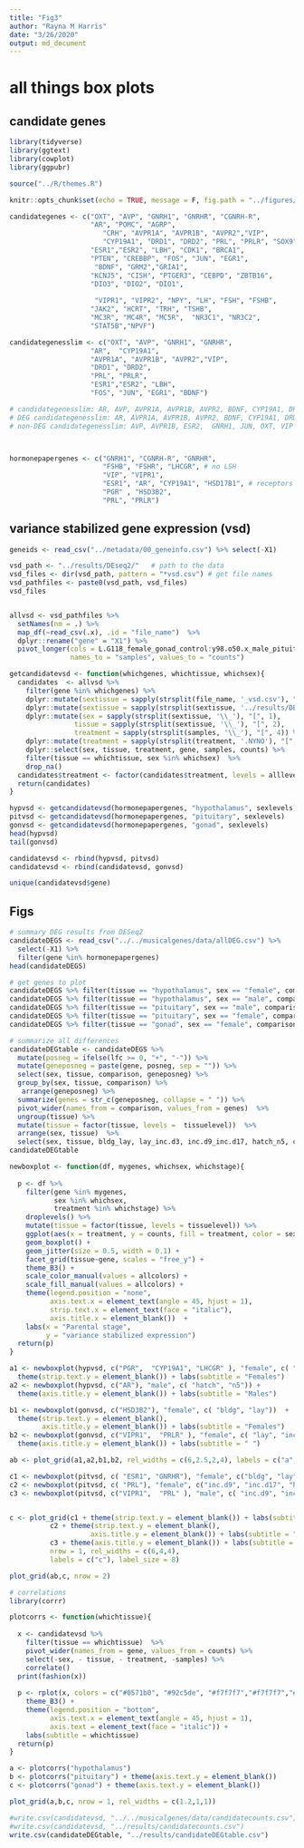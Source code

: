 ```yaml
---
title: "Fig3"
author: "Rayna M Harris"
date: "3/26/2020"
output: md_document
---
```


# all things box plots


## candidate genes

```r
library(tidyverse)
library(ggtext)
library(cowplot)
library(ggpubr)

source("../R/themes.R")

knitr::opts_chunk$set(echo = TRUE, message = F, fig.path = "../figures/")

candidategenes <- c("OXT", "AVP", "GNRH1", "GNRHR", "CGNRH-R",
                    "AR", "POMC", "AGRP", 
                       "CRH", "AVPR1A", "AVPR1B", "AVPR2","VIP",
                       "CYP19A1", "DRD1", "DRD2", "PRL", "PRLR", "SOX9", 
                    "ESR1","ESR2", "LBH", "CDK1", "BRCA1",
                    "PTEN", "CREBBP", "FOS", "JUN", "EGR1",
                     "BDNF", "GRM2","GRIA1",
                    "KCNJ5", "CISH", "PTGER3", "CEBPD", "ZBTB16", 
                    "DIO3", "DIO2", "DIO1",
                    
                     "VIPR1", "VIPR2", "NPY", "LH", "FSH", "FSHB",
                    "JAK2", "HCRT", "TRH", "TSHB",
                    "MC3R", "MC4R", "MC5R",  "NR3C1", "NR3C2",
                    "STAT5B","NPVF") 

candidategenesslim <- c("OXT", "AVP", "GNRH1", "GNRHR", 
                    "AR",  "CYP19A1", 
                    "AVPR1A", "AVPR1B", "AVPR2","VIP",
                    "DRD1", "DRD2", 
                    "PRL", "PRLR",  
                    "ESR1","ESR2", "LBH",  
                    "FOS", "JUN", "EGR1", "BDNF") 

# candidategenesslim: AR, AVP, AVPR1A, AVPR1B, AVPR2, BDNF, CYP19A1, DRD1, EGR1, ESR1, ESR2, FOS, GNRH1, GNRHR, JUN, LBH, OXT, PRL, PRLR, VIP
# DEG candidategenesslim: AR, AVPR1A, AVPR1B, AVPR2, BDNF, CYP19A1, DRD1, ESR1, FOS, GNRHR, LBH, PRL, PRLR, 
# non-DEG candidategenesslim: AVP, AVPR1B, ESR2,  GNRH1, JUN, OXT, VIP



hormonepapergenes <- c("GNRH1", "CGNRH-R", "GNRHR",  
                       "FSHB", "FSHR", "LHCGR", # no LSH
                       "VIP", "VIPR1",
                       "ESR1", "AR", "CYP19A1", "HSD17B1", # receptors synthesis
                       "PGR" , "HSD3B2", 
                       "PRL", "PRLR")
```

## variance stabilized gene expression  (vsd)

```r
geneids <- read_csv("../metadata/00_geneinfo.csv") %>% select(-X1)

vsd_path <- "../results/DEseq2/"   # path to the data
vsd_files <- dir(vsd_path, pattern = "*vsd.csv") # get file names
vsd_pathfiles <- paste0(vsd_path, vsd_files)
vsd_files


allvsd <- vsd_pathfiles %>%
  setNames(nm = .) %>% 
  map_df(~read_csv(.x), .id = "file_name")  %>% 
  dplyr::rename("gene" = "X1") %>% 
  pivot_longer(cols = L.G118_female_gonad_control:y98.o50.x_male_pituitary_inc.d3, 
               names_to = "samples", values_to = "counts") 

getcandidatevsd <- function(whichgenes, whichtissue, whichsex){
  candidates  <- allvsd %>%
    filter(gene %in% whichgenes) %>%
    dplyr::mutate(sextissue = sapply(strsplit(file_name, '_vsd.csv'), "[", 1)) %>%
    dplyr::mutate(sextissue = sapply(strsplit(sextissue, '../results/DEseq2/'), "[", 2)) %>%
    dplyr::mutate(sex = sapply(strsplit(sextissue, '\\_'), "[", 1),
                tissue = sapply(strsplit(sextissue, '\\_'), "[", 2),
                treatment = sapply(strsplit(samples, '\\_'), "[", 4)) %>%
    dplyr::mutate(treatment = sapply(strsplit(treatment, '.NYNO'), "[", 1)) %>%
    dplyr::select(sex, tissue, treatment, gene, samples, counts) %>%
    filter(tissue == whichtissue, sex %in% whichsex)  %>%
    drop_na()
  candidates$treatment <- factor(candidates$treatment, levels = alllevels)
  return(candidates)
}

hypvsd <- getcandidatevsd(hormonepapergenes, "hypothalamus", sexlevels)
pitvsd <- getcandidatevsd(hormonepapergenes, "pituitary", sexlevels)
gonvsd <- getcandidatevsd(hormonepapergenes, "gonad", sexlevels)
head(hypvsd)
tail(gonvsd)

candidatevsd <- rbind(hypvsd, pitvsd)
candidatevsd <- rbind(candidatevsd, gonvsd)

unique(candidatevsd$gene)
```

## Figs 


```r
# summary DEG results from DESeq2
candidateDEGS <- read_csv("../../musicalgenes/data/allDEG.csv") %>%
  select(-X1) %>%
  filter(gene %in% hormonepapergenes)
head(candidateDEGS)

# get genes to plot
candidateDEGS %>% filter(tissue == "hypothalamus", sex == "female", comparison != "control_bldg") 
candidateDEGS %>% filter(tissue == "hypothalamus", sex == "male", comparison != "control_bldg") 
candidateDEGS %>% filter(tissue == "pituitary", sex == "male", comparison != "control_bldg") 
candidateDEGS %>% filter(tissue == "pituitary", sex == "female", comparison != "control_bldg") 
candidateDEGS %>% filter(tissue == "gonad", sex == "female", comparison != "control_bldg") 

# summarize all differences
candidateDEGtable <- candidateDEGS %>%
  mutate(posneg = ifelse(lfc >= 0, "+", "-")) %>%
  mutate(geneposneg = paste(gene, posneg, sep = "")) %>%
  select(sex, tissue, comparison, geneposneg) %>%
  group_by(sex, tissue, comparison) %>%
   arrange(geneposneg) %>%
  summarize(genes = str_c(geneposneg, collapse = " ")) %>% 
  pivot_wider(names_from = comparison, values_from = genes)  %>% 
  ungroup(tissue) %>%
  mutate(tissue = factor(tissue, levels =  tissuelevel))  %>% 
  arrange(sex, tissue)  %>% 
  select(sex, tissue, bldg_lay, lay_inc.d3, inc.d9_inc.d17, hatch_n5, control_bldg)
candidateDEGtable

newboxplot <- function(df, mygenes, whichsex, whichstage){
  
  p <- df %>%
    filter(gene %in% mygenes, 
           sex %in% whichsex,
           treatment %in% whichstage) %>%
    droplevels() %>%
    mutate(tissue = factor(tissue, levels = tissuelevel)) %>%
    ggplot(aes(x = treatment, y = counts, fill = treatment, color = sex)) +
    geom_boxplot() +
    geom_jitter(size = 0.5, width = 0.1) +
    facet_grid(tissue~gene, scales = "free_y") +
    theme_B3() +
    scale_color_manual(values = allcolors) +
    scale_fill_manual(values = allcolors) +
    theme(legend.position = "none",
          axis.text.x = element_text(angle = 45, hjust = 1),
          strip.text.x = element_text(face = "italic"),
          axis.title.x = element_blank())  +
    labs(x = "Parental stage",
         y = "variance stabilized expression")
  return(p)
}

a1 <- newboxplot(hypvsd, c("PGR",  "CYP19A1", "LHCGR" ), "female", c( "hatch", "n5")) + 
  theme(strip.text.y = element_blank()) + labs(subtitle = "Females")
a2 <- newboxplot(hypvsd, c("AR"), "male", c( "hatch", "n5")) + 
  theme(axis.title.y = element_blank()) + labs(subtitle = "Males")

b1 <- newboxplot(gonvsd, c("HSD3B2"), "female", c( "bldg", "lay"))  +
  theme(strip.text.y = element_blank(),
        axis.title.y = element_blank()) + labs(subtitle = "Females")
b2 <- newboxplot(gonvsd, c("VIPR1",  "PRLR" ), "female", c( "lay", "inc.d3"))  + 
  theme(axis.title.y = element_blank()) + labs(subtitle = " ")

ab <- plot_grid(a1,a2,b1,b2, rel_widths = c(6,2.5,2,4), labels = c("a", " ", "b", " "), label_size = 8, nrow = 1)

c1 <- newboxplot(pitvsd, c( "ESR1", "GNRHR"), "female", c("bldg", "lay",  "inc.d3")) 
c2 <- newboxplot(pitvsd, c( "PRL"), "female", c("inc.d9", "inc.d17", "hatch", "n5")) 
c3 <- newboxplot(pitvsd, c("VIPR1",  "PRL" ), "male", c( "inc.d9", "inc.d17")) 


c <- plot_grid(c1 + theme(strip.text.y = element_blank()) + labs(subtitle = "Females"),
          c2 + theme(strip.text.y = element_blank(),
                    axis.title.y = element_blank()) + labs(subtitle = " ") ,
          c3 + theme(axis.title.y = element_blank()) + labs(subtitle = "Males"), 
          nrow = 1, rel_widths = c(6,4,4),
          labels = c("c"), label_size = 8)

plot_grid(ab,c, nrow = 2)

# correlations
library(corrr)

plotcorrs <- function(whichtissue){
  
  x <- candidatevsd %>%
    filter(tissue == whichtissue)  %>%
    pivot_wider(names_from = gene, values_from = counts) %>%
    select(-sex, - tissue, - treatment, -samples) %>%
    correlate()
  print(fashion(x))
  
  p <- rplot(x, colors = c("#0571b0", "#92c5de", "#f7f7f7","#f7f7f7","#f7f7f7", "#f4a582", "#ca0020")) +
    theme_B3() +
    theme(legend.position = "bottom",
          axis.text.x = element_text(angle = 45, hjust = 1),
          axis.text = element_text(face = "italic")) +
    labs(subtitle = whichtissue)
  return(p)
}

a <- plotcorrs("hypothalamus") 
b <- plotcorrs("pituitary") + theme(axis.text.y = element_blank())
c <- plotcorrs("gonad") + theme(axis.text.y = element_blank())

plot_grid(a,b,c, nrow = 1, rel_widths = c(1.2,1,1))


```

```r
#write.csv(candidatevsd, "../../musicalgenes/data/candidatecounts.csv")
#write.csv(candidatevsd, "../results/candidatecounts.csv")
write.csv(candidateDEGtable, "../results/candidateDEGtable.csv")

```